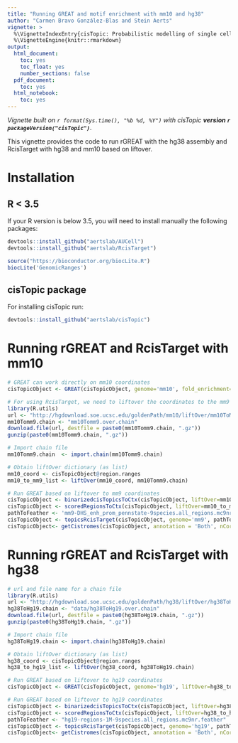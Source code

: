 ```yaml
---
title: "Running GREAT and motif enrichment with mm10 and hg38"
author: "Carmen Bravo González-Blas and Stein Aerts"
vignette: >
  %\VignetteIndexEntry{cisTopic: Probabilistic modelling of single cell epigenomes}
  %\VignetteEngine{knitr::rmarkdown}
output: 
  html_document:
    toc: yes
    toc_float: yes
    number_sections: false
  pdf_document:
    toc: yes
  html_notebook:
    toc: yes
---
```


*Vignette built on `r format(Sys.time(), "%b %d, %Y")` with cisTopic **version `r packageVersion("cisTopic")`***.

This vignette provides the code to run rGREAT with the hg38 assembly and RcisTarget with hg38 and mm10 based on liftover. 

# Installation

## R < 3.5

If your R version is below 3.5, you will need to install manually the following packages:

```r
devtools::install_github("aertslab/AUCell")
devtools::install_github("aertslab/RcisTarget")
```

```r
source("https://bioconductor.org/biocLite.R")
biocLite('GenomicRanges')
```

## cisTopic package

For installing cisTopic run:

```r
devtools::install_github("aertslab/cisTopic")
```

# Running rGREAT and RcisTarget with mm10 

```r
# GREAT can work directly on mm10 coordinates
cisTopicObject <- GREAT(cisTopicObject, genome='mm10', fold_enrichment=2, geneHits=1, sign=0.05, request_interval=10)

# For using RcisTarget, we need to liftover the coordinates to the mm9 assemble
library(R.utils)
url <- "http://hgdownload.soe.ucsc.edu/goldenPath/mm10/liftOver/mm10ToMm9.over.chain.gz"
mm10Tomm9.chain <- "mm10Tomm9.over.chain"
download.file(url, destfile = paste0(mm10Tomm9.chain, ".gz"))
gunzip(paste0(mm10Tomm9.chain, ".gz"))

# Import chain file
mm10Tomm9.chain  <- import.chain(mm10Tomm9.chain)

# Obtain liftOver dictionary (as list)
mm10_coord <- cisTopicObject@region.ranges
mm10_to_mm9_list <- liftOver(mm10_coord, mm10Tomm9.chain)

# Run GREAT based on liftover to mm9 coordinates
cisTopicObject <- binarizedcisTopicsToCtx(cisTopicObject, liftOver=mm10_to_mm9_list, genome='mm9')
cisTopicObject <- scoredRegionsToCtx(cisTopicObject, liftOver=mm10_to_mm9_list, genome='mm9')
pathToFeather <- 'mm9-DHS_enh_prom_pennstate-9species.all_regions.mc9nr.feather'
cisTopicObject <- topicsRcisTarget(cisTopicObject, genome='mm9', pathToFeather, reduced_database=FALSE, nesThreshold=3, rocthr=0.005, maxRank=20000, nCores=4)
cisTopicObject<- getCistromes(cisTopicObject, annotation = 'Both', nCores=5)
```

# Running rGREAT and RcisTarget with hg38 

```r
# url and file name for a chain file
library(R.utils)
url <- "http://hgdownload.soe.ucsc.edu/goldenPath/hg38/liftOver/hg38ToHg19.over.chain.gz"
hg38ToHg19.chain <- "data/hg38ToHg19.over.chain"
download.file(url, destfile = paste0(hg38ToHg19.chain, ".gz"))
gunzip(paste0(hg38ToHg19.chain, ".gz"))

# Import chain file
hg38ToHg19.chain <- import.chain(hg38ToHg19.chain)

# Obtain liftOver dictionary (as list)
hg38_coord <- cisTopicObject@region.ranges
hg38_to_hg19_list <- liftOver(hg38_coord, hg38ToHg19.chain)

# Run GREAT based on liftover to hg19 coordinates
cisTopicObject <- GREAT(cisTopicObject, genome='hg19', liftOver=hg38_to_hg19_list, fold_enrichment=2, geneHits=1, sign=0.05, request_interval=10)

# Run GREAT based on liftover to hg19 coordinates
cisTopicObject <- binarizedcisTopicsToCtx(cisTopicObject, liftOver=hg38_to_hg19_list, genome="hg19")
cisTopicObject <- scoredRegionsToCtx(cisTopicObject, liftOver=hg38_to_hg19_list, genome="hg19")
pathToFeather <- "hg19-regions-1M-9species.all_regions.mc9nr.feather"
cisTopicObject <- topicsRcisTarget(cisTopicObject, genome='hg19', pathToFeather, reduced_database=FALSE, nesThreshold=3, rocthr=0.005, maxRank=20000, nCores=1)
cisTopicObject<- getCistromes(cisTopicObject, annotation = 'Both', nCores=5)
```



